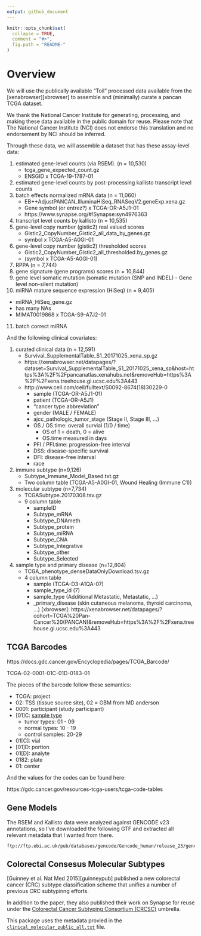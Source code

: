 ```yaml
---
output: github_document
---
```


<!-- README.md is generated from README.Rmd. Please edit that file -->

```r
knitr::opts_chunk$set(
  collapse = TRUE,
  comment = "#>",
  fig.path = "README-"
)
```

# Overview

We will use the publically available "Toil" processed data available from the
[xenabrowser][xbrowser] to assemble and (minimally) curate a pancan TCGA
dataset.

We thank the National Cancer Institute for generating, processing, and making
these data available in the public domain for reuse. Please note that
The National Cancer Institute (NCI) does not endorse this translation and no
endorsement by NCI should be inferred.

Through these data, we will assemble a dataset that has these assay-level data:

1. estimated gene-level counts (via RSEM). (n = 10,530)
   * tcga_gene_expected_count.gz
   * ENSGID x TCGA-19-1787-01
2. estimated gene-level counts by post-processing kallisto transcript level counts
3. batch effects normalized mRNA data (n = 11,060)
   * EB++AdjustPANCAN_IlluminaHiSeq_RNASeqV2.geneExp.xena.gz
   * Gene symbol (or entrez?) x TCGA-OR-A5J1-01
   * https://www.synapse.org/#!Synapse:syn4976363
4. transcript level counts by kallisto (n = 10,535)
5. gene-level copy number (gistic2) real valued scores
   * Gistic2_CopyNumber_Gistic2_all_data_by_genes.gz
   * symbol x TCGA-A5-A0GI-01
6. gene-level copy number (gistic2) thresholded scores
   * Gistic2_CopyNumber_Gistic2_all_thresholded.by_genes.gz
   * (symbol x TCGA-A5-A0GI-01)
7. RPPA (n = 7,744)
8. gene signature (gene programs) scores (n = 10,844)
9. gene level somatic mutation (somatic mutation (SNP and INDEL) - Gene level non-silent mutation)
10. miRNA mature sequence expression (HiSeq) (n = 9,405)
   * miRNA_HiSeq_gene.gz
   * has many NAs
   * MIMAT0019868 x TCGA-S9-A7J2-01
11. batch correct miRNA

And the following clinical covariates:

1. curated clinical data (n = 12,591)
   * Survival_SupplementalTable_S1_20171025_xena_sp.gz
   * https://xenabrowser.net/datapages/?dataset=Survival_SupplementalTable_S1_20171025_xena_sp&host=https%3A%2F%2Fpancanatlas.xenahubs.net&removeHub=https%3A%2F%2Fxena.treehouse.gi.ucsc.edu%3A443
   * http://www.cell.com/cell/fulltext/S0092-8674(18)30229-0
      * sample (TCGA-OR-A5J1-01)
      * patient (TCGA-OR-A5J1)
      * "cancer type abbreviation"
      * gender (MALE / FEMALE)
      * ajcc_pathologic_tumor_stage (Stage II, Stage III, ...)
      * OS / OS.time: overall survial (1/0   /  time)
         * OS of 1 = death, 0 = alive
         * OS.time measured in days
      * PFI / PFI.time: progression-free interval
      * DSS: disease-specific survival
      * DFI: disease-free interval
      * race

2. immune subtype (n=9,126)
   * Subtype_Immune_Model_Based.txt.gz
   * Two column table (TCGA-A5-A0GI-01, Wound Healing (Immune C1))
3. molecular subtype (n=7,734)
   * TCGASubtype.20170308.tsv.gz
   * 9 column table
      * sampleID
      * Subtype_mRNA
      * Subtype_DNAmeth 
      * Subtype_protein 
      * Subtype_miRNA 
      * Subtype_CNA 
      * Subtype_Integrative 
      * Subtype_other
      * Subtype_Selected
4. sample type and primary disease (n=12,804)
   * TCGA_phenotype_denseDataOnlyDownload.tsv.gz
   * 4 column table
      * sample (TCGA-D3-A1QA-07)
      * sample_type_id (7)
      * sample_type (Additional Metastatic, Metastatic, ...)
      * _primary_disease (skin cutaneous melanoma, thyroid carcinoma, ...)
[xbrowser]: https://xenabrowser.net/datapages/?cohort=TCGA%20Pan-Cancer%20(PANCAN)&removeHub=https%3A%2F%2Fxena.treehouse.gi.ucsc.edu%3A443

## TCGA Barcodes

https://docs.gdc.cancer.gov/Encyclopedia/pages/TCGA_Barcode/

TCGA-02-0001-01C-01D-0183-01

The pieces of the barcode follow these semantics:

* TCGA: project
* 02: TSS (tissue source site), 02 = GBM from MD anderson
* 0001: participant (study participant)
* [01]C: [sample type](https://gdc.cancer.gov/resources-tcga-users/tcga-code-tables/sample-type-codes)
   * tumor types: 01 - 09
   * normal types: 10 - 19
   * control samples: 20-29
* 01[C]: vial
* [01]D: portion
* 01[D]: analyte
* 0182: plate
* 01: center

And the values for the codes can be found here:

https://gdc.cancer.gov/resources-tcga-users/tcga-code-tables

## Gene Models

The RSEM and Kallisto data were analyzed against GENCODE v23 annotations, so
I've downloaded the following GTF and extracted all relevant metadata that
I wanted from there.

```
ftp://ftp.ebi.ac.uk/pub/databases/gencode/Gencode_human/release_23/gencode.v23.annotation.gtf.gz
```

## Colorectal Consesus Molecular Subtypes

[Guinney et al. Nat Med 2015][guinneypub] published a new colorectal cancer
(CRC) subtype classification scheme that unifies a number of previous CRC
subtypinng efforts.

In addition to the paper, they also published their work on Synapse for 
reuse under the [Colorectal Cancer Subtyping Consortium (CRCSC)](crcsc)
umbrella.

This package uses the metadata provied in the
[`clinical_molecular_public_all.txt`](crcscdata) file.

[crcsc]: https://www.synapse.org/#!Synapse:syn2623706
[crcscdata]: https://www.synapse.org/#!Synapse:syn4978510



